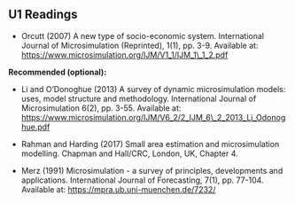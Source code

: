 ## U1 Readings {.unnumbered}

-   Orcutt (2007) A new type of socio-economic system. International Journal of Microsimulation (Reprinted), 1(1), pp. 3-9. Available at: <https://www.microsimulation.org/IJM/V1_1/IJM_1\_1_2.pdf>

**Recommended (optional):**

-   Li and O'Donoghue (2013) A survey of dynamic microsimulation models: uses, model structure and methodology. International Journal of Microsimulation 6(2), pp. 3-55. Available at: <https://www.microsimulation.org/IJM/V6_2/2_IJM_6\_2_2013_Li_Odonoghue.pdf>

-   Rahman and Harding (2017) Small area estimation and microsimulation modelling. Chapman and Hall/CRC, London, UK, Chapter 4.

-   Merz (1991) Microsimulation - a survey of principles, developments and applications. International Journal of Forecasting, 7(1), pp. 77-104. Available at: <https://mpra.ub.uni-muenchen.de/7232/> 
